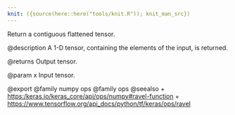 ```yaml
---
knit: ({source(here::here("tools/knit.R")); knit_man_src})
---
```

Return a contiguous flattened tensor.

@description
A 1-D tensor, containing the elements of the input, is returned.

@returns
    Output tensor.

@param x
Input tensor.

@export
@family numpy ops
@family ops
@seealso
+ <https:/keras.io/keras_core/api/ops/numpy#ravel-function>
+ <https://www.tensorflow.org/api_docs/python/tf/keras/ops/ravel>

